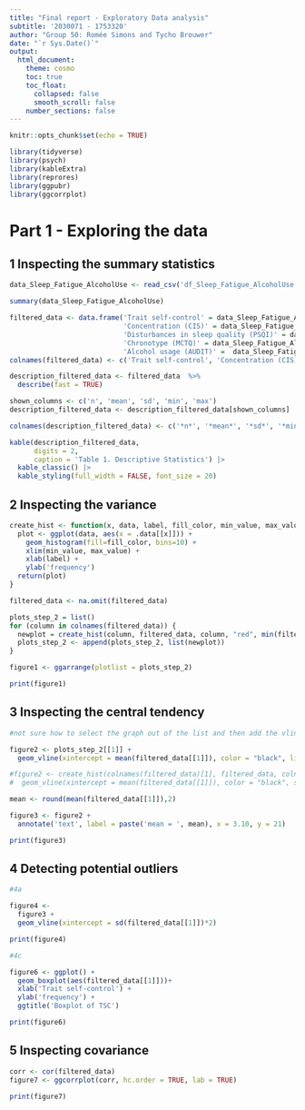 ```yaml
---
title: "Final report - Exploratory Data analysis"
subtitle: '2030071 - 1753320'
author: "Group 50: Romée Simons and Tycho Brouwer"
date: "`r Sys.Date()`"
output:
  html_document:
    theme: cosmo
    toc: true
    toc_float:
      collapsed: false
      smooth_scroll: false
    number_sections: false
---
```


```r
knitr::opts_chunk$set(echo = TRUE)

library(tidyverse)
library(psych)
library(kableExtra)
library(reprores)
library(ggpubr)
library(ggcorrplot)
```

# Part 1 - Exploring the data
## 1 Inspecting the summary statistics

```r
data_Sleep_Fatigue_AlcoholUse <- read_csv('df_Sleep_Fatigue_AlcoholUse.csv', show_col_types = FALSE) 

summary(data_Sleep_Fatigue_AlcoholUse)

```

```r
filtered_data <- data.frame('Trait self-control' = data_Sleep_Fatigue_AlcoholUse$TSC,
                            'Concentration (CIS)' = data_Sleep_Fatigue_AlcoholUse$CIS_Concentration, 
                            'Disturbances in sleep quality (PSQI)' = data_Sleep_Fatigue_AlcoholUse$PSQI_GlobalScore, 
                            'Chronotype (MCTQ)' = data_Sleep_Fatigue_AlcoholUse$MCTQ_MSFsc, 
                            'Alcohol usage (AUDIT)' =  data_Sleep_Fatigue_AlcoholUse$AUDIT_Score)
colnames(filtered_data) <- c('Trait self-control', 'Concentration (CIS)', 'Disturbances in sleep quality (PSQI)', 'Chronotype (MCTQ)', 'Alcohol usage (AUDIT)')

description_filtered_data <- filtered_data  %>%
  describe(fast = TRUE)

shown_columns <- c('n', 'mean', 'sd', 'min', 'max')
description_filtered_data <- description_filtered_data[shown_columns]

colnames(description_filtered_data) <- c('*n*', '*mean*', '*sd*', '*min*', '*max*')

kable(description_filtered_data,
      digits = 2,
      caption = 'Table 1. Descriptive Statistics') |>
  kable_classic() |>
  kable_styling(full_width = FALSE, font_size = 20)
```

## 2 Inspecting the variance

```r
create_hist <- function(x, data, label, fill_color, min_value, max_value) {
  plot <- ggplot(data, aes(x = .data[[x]])) + 
    geom_histogram(fill=fill_color, bins=10) +
    xlim(min_value, max_value) +
    xlab(label) + 
    ylab('frequency')
  return(plot)
}

filtered_data <- na.omit(filtered_data)

plots_step_2 = list()
for (column in colnames(filtered_data)) {
  newplot = create_hist(column, filtered_data, column, "red", min(filtered_data[column]), max(filtered_data[column]))
  plots_step_2 <- append(plots_step_2, list(newplot))
}

figure1 <- ggarrange(plotlist = plots_step_2)

print(figure1)

```

## 3 Inspecting the central tendency

```r
#not sure how to select the graph out of the list and then add the vline (I think this is what you wanted?)

figure2 <- plots_step_2[[1]] +
  geom_vline(xintercept = mean(filtered_data[[1]]), color = "black", linewidth = 1)

#figure2 <- create_hist(colnames(filtered_data)[1], filtered_data, colnames(filtered_data)[1], 'red', min(filtered_data[[1]]), max(filtered_data[[1]])) +
#  geom_vline(xintercept = mean(filtered_data[[1]]), color = "black", size = 1)
```

```r
mean <- round(mean(filtered_data[[1]]),2)

figure3 <- figure2 +
  annotate('text', label = paste('mean = ', mean), x = 3.10, y = 21)

print(figure3)
```

## 4 Detecting potential outliers

```r
#4a
```

```r
figure4 <- 
  figure3 +
  geom_vline(xintercept = sd(filtered_data[[1]])*2)

print(figure4)
```

```r
#4c
```

```r
figure6 <- ggplot() +
  geom_boxplot(aes(filtered_data[[1]]))+
  xlab('Trait self-control') +
  ylab('frequency') +
  ggtitle('Boxplot of TSC')

print(figure6)
```

## 5 Inspecting covariance

```r
corr <- cor(filtered_data)
figure7 <- ggcorrplot(corr, hc.order = TRUE, lab = TRUE)

print(figure7)

```











